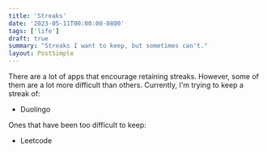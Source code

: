 ```yaml
---
title: 'Streaks'
date: '2023-05-11T00:00:00-0800'
tags: ['life']
draft: true
summary: "Streaks I want to keep, but sometimes can't."
layout: PostSimple
---
```


There are a lot of apps that encourage retaining streaks. However, some of them are a lot more difficult than others.
Currently, I'm trying to keep a streak of:

- Duolingo

Ones that have been too difficult to keep:

- Leetcode
